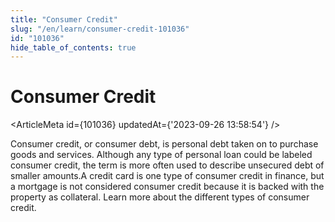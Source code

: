 ```yaml
---
title: "Consumer Credit"
slug: "/en/learn/consumer-credit-101036"
id: "101036"
hide_table_of_contents: true
---
```



# Consumer Credit

<ArticleMeta id={101036} updatedAt={'2023-09-26 13:58:54'} />
<div className='border-solid border-b border-t-0 my-4 border-[var(--ifm-color-gray-300)]' />

Consumer credit, or consumer debt, is personal debt taken on to purchase goods and services. Although any type of personal loan could be labeled consumer credit, the term is more often used to describe unsecured debt of smaller amounts.A credit card is one type of consumer credit in finance, but a mortgage is not considered consumer credit because it is backed with the property as collateral. Learn more about the different types of consumer credit.
